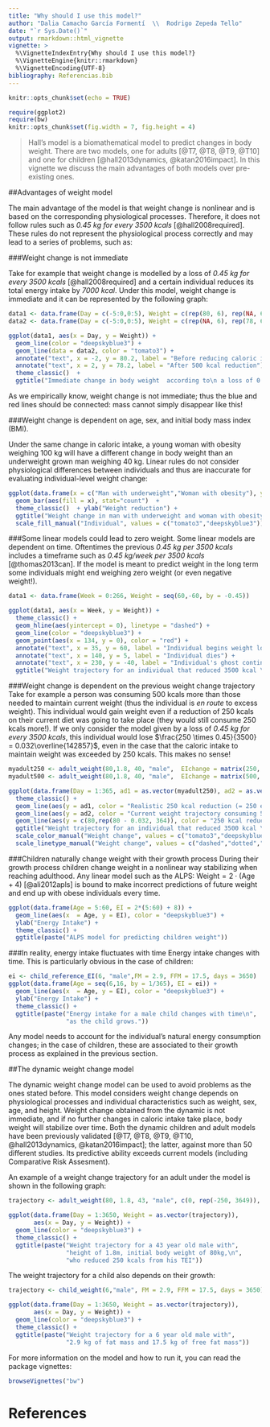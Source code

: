 ```yaml
---
title: "Why should I use this model?"
author: "Dalia Camacho García Formentí  \\  Rodrigo Zepeda Tello"
date: "`r Sys.Date()`"
output: rmarkdown::html_vignette
vignette: >
  %\VignetteIndexEntry{Why should I use this model?}
  %\VignetteEngine{knitr::rmarkdown}
  %\VignetteEncoding{UTF-8}
bibliography: Referencias.bib
---
```


```r
knitr::opts_chunk$set(echo = TRUE)
```

```r
require(ggplot2)
require(bw)
knitr::opts_chunk$set(fig.width = 7, fig.height = 4)
```


> Hall's model is a biomathematical model to predict changes in body weight. There are two models, one for adults [@T7, @T8, @T9, @T10] and one for children [@hall2013dynamics, @katan2016impact]. In this vignette we discuss the main advantages of both models over pre-existing ones. 

##Advantages of weight model

\noindent 

The main advantage of the model is that weight change is nonlinear and is based on the corresponding physiological processes. Therefore, it does not follow rules such as *0.45 kg for every 3500 kcals* [@hall2008required]. These rules do not represent the physiological process correctly and may lead to a series of problems, such as:

###Weight change is not immediate 

Take for example that weight change is modelled by a loss of *0.45 kg for every 3500 kcals* [@hall2008required] and a certain individual reduces its total energy intake by _7000 kcal_. Under this model, weight change is immediate and it can be represented by the following graph: 

```r
data1 <- data.frame(Day = c(-5:0,0:5), Weight = c(rep(80, 6), rep(NA, 6)))
data2 <- data.frame(Day = c(-5:0,0:5), Weight = c(rep(NA, 6), rep(78, 6)))

ggplot(data1, aes(x = Day, y = Weight)) + 
  geom_line(color = "deepskyblue3") + 
  geom_line(data = data2, color = "tomato3") +
  annotate("text", x = -2, y = 80.2, label = "Before reducing caloric intake") +
  annotate("text", x = 2, y = 78.2, label = "After 500 kcal reduction") +
  theme_classic()  + 
  ggtitle("Immediate change in body weight  according to\n a loss of 0.45 kg for every 3500 kcals")

```

As we empirically know, weight change is not immediate; thus the blue and red lines should be connected: mass cannot simply disappear like this!

###Weight change is dependent on age, sex, and initial body mass index (BMI). 

Under the same change in caloric intake, a young woman with obesity weighing $100$ kg will have a different change in body weight than an underweight grown man weighing $40$ kg. Linear rules do not consider physiological differences between individuals and thus are inaccurate for evaluating individual-level weight change:

```r
ggplot(data.frame(x = c("Man with underweight","Woman with obesity"), y = c(0.45, 0.45)), aes(x = x)) + 
  geom_bar(aes(fill = x), stat="count")  +
  theme_classic()  + ylab("Weight reduction") +
  ggtitle("Weight change in man with underweight and woman with obesity.") +
  scale_fill_manual("Individual", values = c("tomato3","deepskyblue3"))
```

###Some linear models could lead to zero weight. 
Some linear models are dependent on time. Oftentimes the previous *0.45 kg per 3500 kcals* includes a timeframe such as *0.45 kg/week per 3500 kcals* [@thomas2013can]. If the model is meant to predict weight in the long term some individuals might end weighing zero weight (or even negative weight!).

```r
data1 <- data.frame(Week = 0:266, Weight = seq(60,-60, by = -0.45))

ggplot(data1, aes(x = Week, y = Weight)) + 
  theme_classic() +
  geom_hline(aes(yintercept = 0), linetype = "dashed") +
  geom_line(color = "deepskyblue3") +
  geom_point(aes(x = 134, y = 0), color = "red") +
  annotate("text", x = 35, y = 60, label = "Individual begins weight loss") +
  annotate("text", x = 140, y = 5, label = "Individual dies") +
  annotate("text", x = 230, y = -40, label = "Individual's ghost continues\n losing weight") +
  ggtitle("Weight trajectory for an individual that reduced 3500 kcal \n under the 0.45 kg/week for every 3500 kcals rule.")

```

###Weight change is dependent on the previous weight change trajectory 
Take for example a person was consuming 500 kcals more than those needed to maintain current weight (thus the individual is _en route_ to excess weight). This individual would gain weight even if a reduction of 250 kcals on their current diet was going to take place (they would still consume 250 kcals more!). If we only consider the model given by a loss of  *0.45 kg for every 3500 kcals*, this individual would lose $\frac{250 \times 0.45}{3500} = 0.032\overline{142857}$, even in the case that the caloric intake to maintain weight was exceeded by 250 kcals. This makes no sense!

```r
myadult250 <- adult_weight(80,1.8, 40, "male",  EIchange = matrix(250, ncol = 365, nrow = 1))$Body_Weight
myadult500 <- adult_weight(80,1.8, 40, "male",  EIchange = matrix(500, ncol = 365, nrow = 1))$Body_Weight

ggplot(data.frame(Day = 1:365, ad1 = as.vector(myadult250), ad2 = as.vector(myadult500)), aes(x = Day)) + 
  theme_classic() +
  geom_line(aes(y = ad1, color = "Realistic 250 kcal reduction (= 250 extra kcal)", linetype = "Realistic 250 kcal reduction (= 250 extra kcal)")) +
  geom_line(aes(y = ad2, color = "Current weight trajectory consuming 500 extra kcal", linetype = "Current weight trajectory consuming 500 extra kcal")) +
  geom_line(aes(y = c(80,rep(80 - 0.032, 364)), color = "250 kcal reduction under wrong model", linetype = "250 kcal reduction under wrong model")) +
  ggtitle("Weight trajectory for an individual that reduced 3500 kcal \n under the 0.45 kg/week for every 3500 kcals rule.") +
  scale_color_manual("Weight change", values = c("tomato3","deepskyblue3","forestgreen"))+
  scale_linetype_manual("Weight change", values = c("dashed","dotted","dashed"))

```

###Children naturally change weight with their growth process
During their growth process children change weight in a nonlinear way stabilizing when reaching adulthood. Any linear model such as the ALPS: $\text{Weight} = 2\cdot \big(\text{Age} + 4\big)$ [@ali2012apls] is bound to make incorrect predictions of future weight and end up with obese individuals every time. 

```r
ggplot(data.frame(Age = 5:60, EI = 2*(5:60) + 8)) +
  geom_line(aes(x  = Age, y = EI), color = "deepskyblue3") +
  ylab("Energy Intake") +
  theme_classic() +
  ggtitle(paste("ALPS model for predicting children weight"))
```

###In reality, energy intake fluctuates with time
Energy intake changes with time. This is particularly obvious in the case of children: 

```r
ei <- child_reference_EI(6, "male",FM = 2.9, FFM = 17.5, days = 3650)
ggplot(data.frame(Age = seq(6,16, by = 1/365), EI = ei)) +
  geom_line(aes(x  = Age, y = EI), color = "deepskyblue3") +
  ylab("Energy Intake") +
  theme_classic() +
  ggtitle(paste("Energy intake for a male child changes with time\n",
                "as the child grows."))
```

Any model needs to account for the individual's natural energy consumption changes; in the case of children, these are associated to their growth process as explained in the previous section. 

##The dynamic weight change model 

The dynamic weight change model can be used to avoid problems as the ones stated before. This model considers weight change depends on physiological processes and individual characteristics such as weight, sex, age, and height. Weight change obtained from the dynamic is not immediate, and if no further changes in caloric intake take place, body weight will stabilize over time. Both the dynamic children and adult models have been previously validated [@T7, @T8, @T9, @T10, @hall2013dynamics, @katan2016impact]; the latter, against more than 50 different studies. Its predictive ability exceeds current models (including Comparative Risk Assesment). 

An example of a weight change trajectory for an adult under the model is shown in the following graph:

```r
trajectory <- adult_weight(80, 1.8, 43, "male", c(0, rep(-250, 3649)), days = 3650)$Body_Weight

ggplot(data.frame(Day = 1:3650, Weight = as.vector(trajectory)), 
       aes(x = Day, y = Weight)) + 
  geom_line(color = "deepskyblue3") +
  theme_classic() + 
  ggtitle(paste("Weight trajectory for a 43 year old male with",
                "height of 1.8m, initial body weight of 80kg,\n",
                "who reduced 250 kcals from his TEI"))
```

The weight trajectory for a child also depends on their growth:

```r
trajectory <- child_weight(6,"male", FM = 2.9, FFM = 17.5, days = 3650)$Body_Weight

ggplot(data.frame(Day = 1:3650, Weight = as.vector(trajectory)), 
       aes(x = Day, y = Weight)) + 
  geom_line(color = "deepskyblue3") +
  theme_classic() + 
  ggtitle(paste("Weight trajectory for a 6 year old male with",
                "2.9 kg of fat mass and 17.5 kg of free fat mass"))
```



For more information on the model and how to run it, you can read the package vignettes:
```r
browseVignettes("bw")
```


# References

